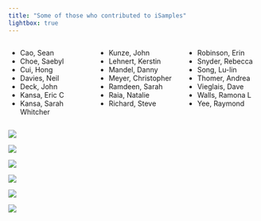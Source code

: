 ```yaml
---
title: "Some of those who contributed to iSamples"
lightbox: true
---
```


:::: {.columns}
::: {.column width="34%"}
* Cao, Sean
* Choe, Saebyl
* Cui, Hong
* Davies, Neil
* Deck, John
* Kansa, Eric C
* Kansa, Sarah Whitcher
:::
::: {.column width="34%"}
* Kunze, John
* Lehnert, Kerstin
* Mandel, Danny
* Meyer, Christopher
* Ramdeen, Sarah
* Raia, Natalie
* Richard, Steve
:::
::: {.column width="32%"}
* Robinson, Erin
* Snyder, Rebecca
* Song, Lu-lin
* Thomer, Andrea
* Vieglais, Dave
* Walls, Ramona L
* Yee, Raymond
:::
::::

::: {layout-ncol=3}

![](assets/RCN_workshop_NYU.jpg){group="my-group"}

![](assets/workshop_Tucson.jpg){group="my-group"}

![](assets/workshop_SI.jpg){group="my-group"}

![](assets/outside_SI_MSC.jpg){group="my-group"}

![](assets/tour_SI_MSC.jpg){group="my-group"}

![](assets/workshop_Moorea.jpg){group="my-group"}

:::
